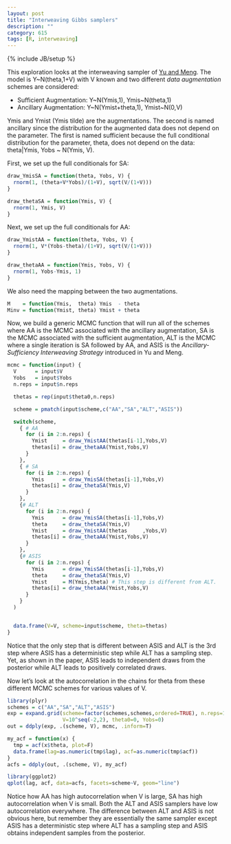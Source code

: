 ```yaml
---
layout: post
title: "Interweaving Gibbs samplers"
description: ""
category: 615
tags: [R, interweaving]
---
```

{% include JB/setup %}

This exploration looks at the interweaving sampler of [Yu and Meng](http://dx.doi.org/10.1198/jcgs.2011.203main). The model is Y~N(theta,1+V) with V known and two different <em>data augmentation</em> schemes are considered:

- Sufficient Augmentation: Y~N(Ymis,1), Ymis~N(theta,1) 
- Ancillary Augmentation: Y~N(Ymist+theta,1), Ymist~N(0,V)

Ymis and Ymist (Ymis tilde) are the augmentations.
The second is named ancillary since the distribution for the augmented data does not depend on the parameter. The first is named sufficient because the full conditional distribution for the parameter, theta, does not depend on the data: theta|Ymis, Yobs ~ N(Ymis, V). 

First, we set up the full conditionals for SA:

```r
draw_YmisSA = function(theta, Yobs, V) {
  rnorm(1, (theta+V*Yobs)/(1+V), sqrt(V/(1+V)))  
}

draw_thetaSA = function(Ymis, V) {
  rnorm(1, Ymis, V)
}
```

Next, we set up the full conditionals for AA:

```r
draw_YmistAA = function(theta, Yobs, V) {
  rnorm(1, V*(Yobs-theta)/(1+V), sqrt(V/(1+V)))
}

draw_thetaAA = function(Ymis, Yobs, V) {
  rnorm(1, Yobs-Ymis, 1)
}
```

We also need the mapping between the two augmentations. 

```r
M    = function(Ymis,  theta) Ymis  - theta
Minv = function(Ymist, theta) Ymist + theta
```

Now, we build a generic MCMC function that will run all of the schemes where AA is the MCMC associated with the ancillary augmentation, SA is the MCMC associated with the sufficient augmentation, ALT is the MCMC where a single iteration is SA followed by AA, and ASIS is the <em>Ancillary-Sufficiency Interweaving Strategy</em> introduced in Yu and Meng.

```r
mcmc = function(input) {
  V      = input$V 
  Yobs   = input$Yobs
  n.reps = input$n.reps 

  thetas = rep(input$theta0,n.reps)

  scheme = pmatch(input$scheme,c("AA","SA","ALT","ASIS"))

  switch(scheme,
    { # AA
      for (i in 2:n.reps) {
        Ymist     = draw_YmistAA(thetas[i-1],Yobs,V)
        thetas[i] = draw_thetaAA(Ymist,Yobs,V)
      }
    },
    { # SA
      for (i in 2:n.reps) {
        Ymis      = draw_YmisSA(thetas[i-1],Yobs,V)
        thetas[i] = draw_thetaSA(Ymis,V)
      }
    },
    {# ALT
      for (i in 2:n.reps) {
        Ymis      = draw_YmisSA(thetas[i-1],Yobs,V)
        theta     = draw_thetaSA(Ymis,V)
        Ymist     = draw_YmistAA(thetas     ,Yobs,V)
        thetas[i] = draw_thetaAA(Ymist,Yobs,V)
      }
    },
    {# ASIS
      for (i in 2:n.reps) {
        Ymis      = draw_YmisSA(thetas[i-1],Yobs,V)
        theta     = draw_thetaSA(Ymis,V)
        Ymist     = M(Ymis,theta) # This step is different from ALT.
        thetas[i] = draw_thetaAA(Ymist,Yobs,V)
      }
    }
  )


  data.frame(V=V, scheme=input$scheme, theta=thetas)
}
```

Notice that the only step that is different between ASIS and ALT is the 3rd step where ASIS has a deterministic step while ALT has a sampling step. Yet, as shown in the paper, ASIS leads to independent draws from the posterior while ALT leads to positively correlated draws. 

Now let's look at the autocorrelation in the chains for theta from these different MCMC schemes for various values of V.

```r
library(plyr)
schemes = c("AA","SA","ALT","ASIS")
exp = expand.grid(scheme=factor(schemes,schemes,ordered=TRUE), n.reps=1000,
                  V=10^seq(-2,2), theta0=0, Yobs=0)
out = ddply(exp, .(scheme, V), mcmc, .inform=T)

my_acf = function(x) {
  tmp = acf(x$theta, plot=F)
  data.frame(lag=as.numeric(tmp$lag), acf=as.numeric(tmp$acf))
}
acfs = ddply(out, .(scheme, V), my_acf)

library(ggplot2)
qplot(lag, acf, data=acfs, facets=scheme~V, geom="line")
```

Notice how AA has high autocorrelation when V is large, SA has high autocorrelation when V is small. Both the ALT and ASIS samplers have low autocorrelation everywhere. The difference between ALT and ASIS is not obvious here, but remember they are essentially the same sampler except ASIS has a deterministic step where ALT has a sampling step and ASIS obtains independent samples from the posterior. 

